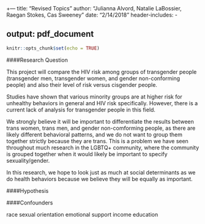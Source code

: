 +---
title: "Revised Topics"
author: "Julianna Alvord, Natalie LaBossier, Raegan Stokes, Cas Sweeney"
date: "2/14/2018"
header-includes:
      - \usepackage{setspace}\doublespacing
output: pdf_document
---

```r
knitr::opts_chunk$set(echo = TRUE)
```

####Research Question

This project will compare the HIV risk among groups of transgender people (transgender men, transgender women, and gender non-conforming people) and also their level of risk versus cisgender people.

Studies have shown that various minority groups are at higher risk for unhealthy behaviors in general and HIV risk specifically. However, there is a current lack of analysis for transgender people in this field.

We strongly believe it will be important to differentiate the results between trans women, trans men, and gender non-comforming people, as there are likely different behavioral patterns, and we do not want to group them together strictly because they are trans. This is a problem we have seen throughout much research in the LGBTQ+ community, where the community is grouped together when it would likely be important to specify sexuality/gender.

In this research, we hope to look just as much at social determinants as we do health behaviors because we believe they will be equally as important.

####Hypothesis

####Confounders

race
sexual orientation
emotional support
income
education
